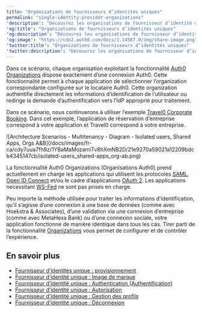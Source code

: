 ```yaml
---
title: "Organizations de fournisseurs d’identités uniques"
permalink: "single-identity-provider-organizations"
'description': "Découvrez les organisations de fournisseur d’identité unique (IdP), où chaque organisation utilisant la fonctionnalité Organizations d’Auth0 est associée à une seule connexion Auth0."
'og:title': "Organizations de fournisseurs d’identités uniques"
'og:description': "Découvrez les organisations de fournisseur d’identité unique (IdP), où chaque organisation utilisant la fonctionnalité Organizations d’Auth0 est associée à une seule connexion Auth0."
'og:image': "https://cdn2.auth0.com/docs/1.14567.0/img/share-image.png"
'twitter:title': "Organizations de fournisseurs d’identités uniques"
'twitter:description': "Découvrez les organisations de fournisseur d’identité unique (IdP), où chaque organisation utilisant la fonctionnalité Organizations d’Auth0 est associée à une seule connexion Auth0."
---
```


Dans ce scénario, chaque organisation exploitant la fonctionnalité [Auth0 Organizations](/docs/fr-ca/manage-users/organizations/organizations-overview) dispose exactement d’une connexion Auth0. Cette fonctionnalité permet à chaque application de sélectionner l’organization correspondante configurée sur le locataire Auth0. Cette organization authentifie directement les informations d’identification de l’utilisateur ou redirige la demande d’authentification vers l’<Tooltip href="/docs/docs/fr-ca/glossary?term=idp" tip="Fournisseur d’identité (IdP)
Service de stockage et de gestion des identités numériques." cta="Voir le glossaire">IdP</Tooltip> approprié pour traitement.

Dans ce scénario, nous continuerons à utiliser l’exemple [Travel0 Corporate Booking](/docs/fr-ca/get-started/architecture-scenarios/multiple-organization-architecture). Dans cet exemple, l’application de réservation d’entreprise correspond à votre application et Travel0 correspond à votre entreprise.

<Frame>![Architecture Scenarios - Multitenancy - Diagram - Isolated users, Shared Apps, Orgs A&B](/docs/images/fr-ca/cdy7uua7fh8z/1YBaMaMozamiTv8hXmNB2D/21e9270a59021a12209bdcb4345147cb/isolated-users_shared-apps_org-ab.png)</Frame>

<Warning>

La fonctionnalité Auth0 Organizations (Organisations Auth0) prend actuellement en charge les applications qui utilisent les protocoles [SAML](/docs/fr-ca/authenticate/protocols/saml/saml-configuration), [Open ID Connect](/docs/fr-ca/authenticate/protocols/openid-connect-protocol) et/ou le cadre d’applications [OAuth 2](/docs/fr-ca/authenticate/protocols/oauth). Les applications necessitant [WS-Fed](/docs/fr-ca/authenticate/protocols/ws-fed-protocol) ne sont pas prises en charge.

</Warning>

Peu importe la méthode utilisée pour traiter les informations d’identification, qu’il s’agisse d’une connexion à une base de données (comme avec Hoekstra & Associates), d’une validation via une connexion d’entreprise (comme avec MetaHexa Bank) ou d’une connexion sociale, votre application fonctionne de manière identique dans tous les cas. Tirer parti de la fonctionnalité [Organizations](/docs/fr-ca/manage-users/organizations/organizations-overview) vous permet de configurer et de contrôler l’expérience.

## En savoir plus

* [Fournisseur d’identités unique : provisionnement](/docs/fr-ca/get-started/architecture-scenarios/multiple-organization-architecture/single-identity-provider-organizations/provisioning)
* [Fournisseur d’identité unique : Image de marque](/docs/fr-ca/get-started/architecture-scenarios/multiple-organization-architecture/single-identity-provider-organizations/branding)
* [Fournisseur d’identité unique : Authentication (Authentification)](/docs/fr-ca/get-started/architecture-scenarios/multiple-organization-architecture/single-identity-provider-organizations/authentication)
* [Fournisseur d’identité unique : Autorisation](/docs/fr-ca/get-started/architecture-scenarios/multiple-organization-architecture/single-identity-provider-organizations/authorization)
* [Fournisseur d’identité unique : Gestion des profils](/docs/fr-ca/get-started/architecture-scenarios/multiple-organization-architecture/single-identity-provider-organizations/profile-management)
* [Fournisseur d’identité unique : Déconnexion](/docs/fr-ca/get-started/architecture-scenarios/multiple-organization-architecture/single-identity-provider-organizations/logout)